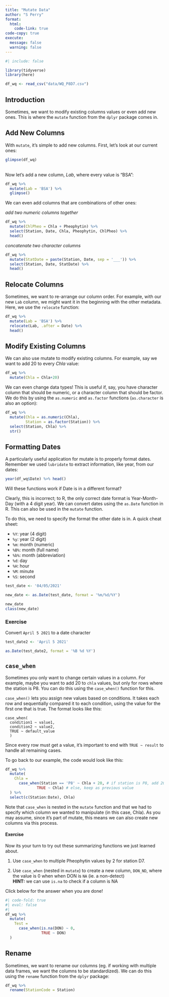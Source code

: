 ```yaml
---
title: "Mutate Data"
author: "S Perry"
format:
  html:
    code-link: true
code-copy: true
execute: 
  message: false
  warning: false
---
```


```r
#| include: false

library(tidyverse)
library(here)

df_wq <- read_csv("data/WQ_P8D7.csv")
```

## Introduction

Sometimes, we want to modify existing columns values or even add new ones. This is where the `mutate` function from the `dplyr` package comes in.

## Add New Columns

With `mutate`, it's simple to add new columns. First, let's look at our current ones:

```r
glimpse(df_wq)
```

\
Now let's add a new column, *Lab*, where every value is "BSA":

```r
df_wq %>%
  mutate(Lab = 'BSA') %>%
  glimpse()
```

We can even add columns that are combinations of other ones:

*add two numeric columns together*

```r
df_wq %>%
  mutate(ChlPheo = Chla + Pheophytin) %>%
  select(Station, Date, Chla, Pheophytin, ChlPheo) %>%
  head()
```

*concatenate two character columns*

```r
df_wq %>%
  mutate(StatDate = paste(Station, Date, sep = '___')) %>%
  select(Station, Date, StatDate) %>%
  head()
```

::: callout-note
## Relocate Columns

Sometimes, we want to re-arrange our column order. For example, with our new `Lab` column, we might want it in the beginning with the other metadata. Here, we use the `relocate` function:

```r
df_wq %>%
  mutate(Lab = 'BSA') %>%
  relocate(Lab, .after = Date) %>%
  head()
```
:::

## Modify Existing Columns

We can also use mutate to modify existing columns. For example, say we want to add 20 to every *Chla* value:

```r
df_wq %>%
  mutate(Chla = Chla+20)
```

We can even change data types! This is useful if, say, you have character column that should be numeric, or a character column that should be factor. We do this by using the `as.numeric` and `as.factor` functions (`as.character` is also an option):

```r
df_wq %>%
  mutate(Chla = as.numeric(Chla),
         Station = as.factor(Station)) %>%
  select(Station, Chla) %>%
  str()
```

## Formatting Dates

A particularly useful application for mutate is to properly format dates. Remember we used `lubridate` to extract information, like year, from our dates:

```r
year(df_wq$Date) %>% head()
```

Will these functions work if Date is in a different format?

Clearly, this is incorrect; to R, the only correct date format is Year-Month-Day (with a 4 digit year). We can convert dates using the `as.Date` function in R. This can also be used in the `mutate` function.

To do this, we need to specify the format the other date is in. A quick cheat sheet:

- `%Y`: year (4 digit)
- `%y`: year (2 digit)
- `%m`: month (numeric)
- `%B%`: month (full name)
- `%b%`: month (abbreviation)
- `%d`: day
- `%H`: hour
- `%M`: minute
- `%S`: second

```r
test_date <- '04/05/2021'

new_date <- as.Date(test_date, format = '%m/%d/%Y')

new_date
class(new_date)
```

### Exercise

Convert `April 5 2021` to a date character

```r
test_date2 <- 'April 5 2021'

as.Date(test_date2, format = '%B %d %Y')
```

## `case_when`

Sometimes you only want to change certain values in a column. For example, maybe you want to add 20 to `chla` values, but only for rows where the station is P8. You can do this using the `case_when()` function for this.

`case_when()` lets you assign new values based on conditions. It takes each row and sequentially compared it to each condition, using the value for the first one that is true. The format looks like this:

```         
case_when(
  condition1 ~ value1,
  condition2 ~ value2,
  TRUE ~ default_value
  )
```

Since every row must get a value, it’s important to end with `TRUE ~ result` to handle all remaining cases.

To go back to our example, the code would look like this:

```r
df_wq %>%
  mutate(
    Chla =
      case_when(Station == 'P8' ~ Chla + 20, # if station is P8, add 20
              TRUE ~ Chla) # else, keep as previous value
  ) %>%
  select(c(Station:Date), Chla)
```

Note that `case_when` is nested in the `mutate` function and that we had to specify which column we wanted to manipulate (in this case, Chla). As you may assume, since it's part of mutate, this means we can also create new columns via this process.

#### Exercise

Now its your turn to try out these summarizing functions we just learned about.

1)  Use `case_when` to multiple Pheophytin values by 2 for station D7.

2)  Use `case_when` (nested in `mutate`) to create a new column, `DON_ND`, where the value is 0 when when DON is `NA` (ie. a non-detect)\
    **HINT:** we can use `is.na` to check if a column is NA

Click below for the answer when you are done!

```r
#| code-fold: true
#| eval: false
#| 
df_wq %>%
  mutate(
    Test = 
      case_when(is.na(DON) ~ 0,
                TRUE ~ DON)
  )
```

## Rename

Sometimes, we want to rename our columns (eg. if working with multiple data frames, we want the columns to be standardized). We can do this using the `rename` function from the `dplyr` package:

```r
df_wq %>%
  rename(StationCode = Station)
```
